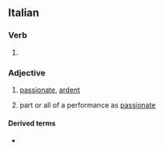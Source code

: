 ==Italian==

===Verb===
{{it-pp|appassionat}}

# {{inflection of|appassionare||past|part|lang=it}}

===Adjective===
{{it-adj|appassionat}}

# [[passionate]], [[ardent]]
# {{lb|it|music}} part or all of a performance as [[passionate]]

====Derived terms====
* {{l|it|appassionatamente}}